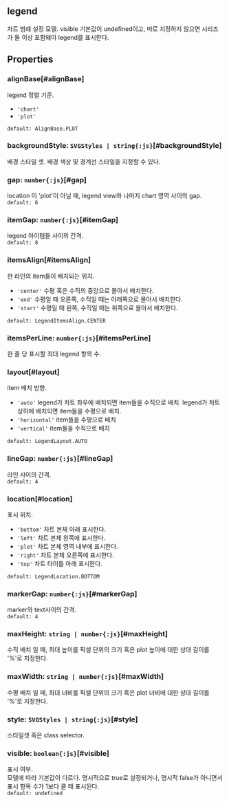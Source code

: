 ## legend
차트 범례 설정 모델.
visible 기본값이 undefined이고,
따로 지정하지 않으면 시리즈가 둘 이상 포함돼야 legend를 표시한다.
## Properties

### alignBase[#alignBase]
legend 정렬 기준.  
- `'chart'` 
- `'plot'` 

`default: AlignBase.PLOT`  

### backgroundStyle: `SVGStyles | string{:js}`[#backgroundStyle]
배경 스타일 셋.
배경 색상 및 경계선 스타일을 지정할 수 있다.  

### gap: `number{:js}`[#gap]
location 이 'plot'이 아닐 때,
legend view와 나머지 chart 영역 사이의 gap.  
`default: 6`  

### itemGap: `number{:js}`[#itemGap]
legend 아이템들 사이의 간격.  
`default: 8`  

### itemsAlign[#itemsAlign]
한 라인의 item들이 배치되는 위치.  
- `'center'` 수평 혹은 수직의 중앙으로 몰아서 배치한다.
- `'end'` 수평일 때 오른쪽, 수직일 때는 아래쪽으로 몰아서 배치한다.
- `'start'` 수평일 때 왼쪽, 수직일 때는 위쪽으로 몰아서 배치한다.

`default: LegendItemsAlign.CENTER`  

### itemsPerLine: `number{:js}`[#itemsPerLine]
한 줄 당 표시할 최대 legend 항목 수.  

### layout[#layout]
item 배치 방향.  
- `'auto'` legend가 차트 좌우에 배치되면 item들을 수직으로 배치.  legend가 차트 상하에 배치되면 item들을 수평으로 배치.
- `'horizontal'` item들을 수평으로 배치
- `'vertical'` item들을 수직으로 배치

`default: LegendLayout.AUTO`  

### lineGap: `number{:js}`[#lineGap]
라인 사이의 간격.  
`default: 4`  

### location[#location]
표시 위치.  
- `'bottom'` 차트 본체 아래 표시한다.
- `'left'` 차트 본체 왼쪽에 표시한다.
- `'plot'` 차트 본체 영역 내부에 표시한다.
- `'right'` 차트 본체 오른쪽에 표시한다.
- `'top'` 차트 타이틀 아래 표시한다.

`default: LegendLocation.BOTTOM`  

### markerGap: `number{:js}`[#markerGap]
marker와 text사이의 간격.  
`default: 4`  

### maxHeight: `string | number{:js}`[#maxHeight]
수직  배치 일 때,
최대 높이를 픽셀 단위의 크기 혹은 plot 높이에 대한 상대 길이를 '%'로 지정한다.  

### maxWidth: `string | number{:js}`[#maxWidth]
수평  배치 일 때,
최대 너비를 픽셀 단위의 크기 혹은 plot 너비에 대한 상대 길이를 '%'로 지정한다.  

### style: `SVGStyles | string{:js}`[#style]
스타일셋 혹은 class selector.  

### visible: `boolean{:js}`[#visible]
표시 여부.\
모델에 따라 기본값이 다르다.
<FiddleLink label="Legend Visible" href="https:/jsfiddle.net/gh/get/library/pure/realgrid/realchart-demo/tree/master/common/legend-visible"/>
명시적으로 true로 설정되거나, 명시적 false가 아니면서 표시 항목 수가 1보다 클 때 표시된다.  
`default: undefined`  
